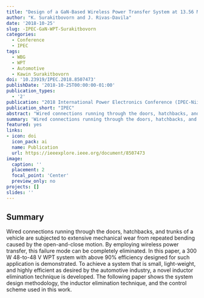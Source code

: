 ```yaml
---
title: "Design of a GaN-Based Wireless Power Transfer System at 13.56 MHz to Replace Conventional Wired Connection in a Vehicle"
author: "K. Surakitbovorn and J. Rivas-Davila"
date: '2018-10-25'
slug: -IPEC-GaN-WPT-Surakitbovorn
categories:
  - Conference
  - IPEC
tags: 
  - WBG
  - WPT
  - Automotive
  - Kawin Surakitbovorn
doi: '10.23919/IPEC.2018.8507473'
publishDate: '2018-10-25T00:00:00-01:00'
publication_types:
  - '2'
publication: "2018 International Power Electronics Conference (IPEC-Niigata 2018 -ECCE Asia)"
publication_short: "IPEC"
abstract: "Wired connections running through the doors, hatchbacks, and trunks of a vehicle are subjected to extensive mechanical wear from repeated bending caused by the open-and-close motion. By employing wireless power transfer, this failure mode can be completely eliminated. In this paper, a 300 W 48-to-48 V WPT system with above 90% efficiency designed for such application is demonstrated. To achieve a system that is small, light-weight, and highly efficient as desired by the automotive industry, a novel inductor elimination technique is developed. The following paper shows the system design methodology, the inductor elimination technique, and the control scheme used in this work."
summary: 'Wired connections running through the doors, hatchbacks, and trunks of a vehicle are subjected to extensive mechanical wear from repeated bending caused by the open-and-close motion. By employing wireless power transfer, this failure mode can be completely eliminated. In this paper, a 300 W 48-to-48 V WPT system with above 90% efficiency designed for such application is demonstrated. To achieve a system that is small, light-weight, and highly efficient as desired by the automotive industry, a novel inductor elimination technique is developed. The following paper shows the system design methodology, the inductor elimination technique, and the control scheme used in this work.'
featured: yes
links:
- icon: doi
  icon_pack: ai
  name: Publication
  url: https://ieeexplore.ieee.org/document/8507473
image:
  caption: ''
  placement: 2
  focal_point: 'Center'
  preview_only: no
projects: []
slides: ''
---
```


## Summary

Wired connections running through the doors, hatchbacks, and trunks of a vehicle are subjected to extensive mechanical wear from repeated bending caused by the open-and-close motion. By employing wireless power transfer, this failure mode can be completely eliminated. In this paper, a 300 W 48-to-48 V WPT system with above 90% efficiency designed for such application is demonstrated. To achieve a system that is small, light-weight, and highly efficient as desired by the automotive industry, a novel inductor elimination technique is developed. The following paper shows the system design methodology, the inductor elimination technique, and the control scheme used in this work.